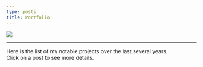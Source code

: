 ```yaml
---
type: posts
title: Portfolio
---
```



<Image
  src="/assets/logo.gif"
  width={400}
  height={400}
  priority
  className="logo"
/>

---

Here is the list of my notable projects over the last several years.\
Click on a post to see more details.


